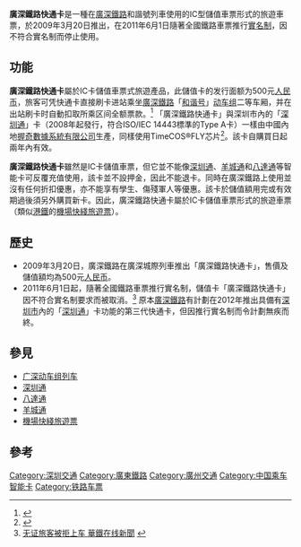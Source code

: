 '''廣深鐵路快通卡'''是一種在[[廣深鐵路|廣深鐵路]]和諧號列車使用的IC型儲值車票形式的旅遊車票，於2009年3月20日推出，在2011年6月1日隨著全國鐵路車票推行[[中国大陆火车票实名制|實名制]]，因不符合實名制而停止使用。

==功能==
'''廣深鐵路快通卡'''屬於IC卡儲值車票式旅遊產品，此儲值卡的发行面额为500元[[人民币|人民币]]，旅客可凭快通卡直接刷卡进站乘坐[[廣深鐵路|廣深鐵路]]「[[和谐号|和谐号]]」[[动车组|动车组]]二等车厢，并在出站刷卡时自動扣取所乘区间全额票款。<ref>{{Cite web |url=http://news.sznews.com/content/2009-03/20/content_3645308.htm |title=乘坐广深线可刷卡“广深铁路快通卡”20日开售 |access-date=2012-01-10 |archive-url=https://web.archive.org/web/20090323083148/http://news.sznews.com/content/2009-03/20/content_3645308.htm |archive-date=2009-03-23 |dead-url=yes }}</ref> 「廣深鐵路快通卡」與深圳市內的「[[深圳通|深圳通]]」卡（2008年起發行，符合ISO/IEC 14443標準的Type A卡）一樣由中國內地[[握奇數據系統有限公司|握奇數據系統有限公司]]生產，同樣使用TimeCOS®FLY芯片<ref>{{Cite web |url=http://www.smartcard.org.cn/date1/page6340.html |title=廣深鐵路實現公交化 握奇非接觸CPU卡著功勛 - 中國智能卡網 |access-date=2012-01-10 |archive-url=https://web.archive.org/web/20131010182704/http://www.smartcard.org.cn/date1/page6340.html |archive-date=2013-10-10 |dead-url=yes }}</ref>。該卡自購買日起兩年內有效。

'''廣深鐵路快通卡'''雖然是IC卡儲值車票，但它並不能像[[深圳通|深圳通]]、[[羊城通|羊城通]]和[[八達通|八達通]]等智能卡可反覆充值使用，該卡並不設押金，因此不能退卡。同時在廣深鐵路上使用並沒有任何折扣優惠，亦不能享有學生、傷殘軍人等優惠。該卡於儲值額用完或有效期過後須另外購買新卡。因此，廣深鐵路快通卡屬於IC卡儲值車票形式的旅遊車票（類似[[港鐵|港鐵]]的[[機場快綫旅遊票|機場快綫旅遊票]]）。

==歷史==
*2009年3月20日，廣深鐵路在廣深城際列車推出「廣深鐵路快通卡」，售價及儲值額均為500元[[人民币|人民币]]。
*2011年6月1日起，隨著全國鐵路車票推行實名制，儲值卡「廣深鐵路快通卡」因不符合實名制要求而被取消。<ref>[http://www.ht1881.com/pages/htNews/newsDetail_ht1662195.htm 无证旅客被拒上车 華鐵在线新聞] {{webarchive|url=https://web.archive.org/web/20110830143322/http://www.ht1881.com/pages/htNews/newsDetail_ht1662195.htm |date=2011-08-30 }}</ref> 原本[[廣深鐵路|廣深鐵路]]有計劃在2012年推出具備有[[深圳市|深圳市]]內的「[[深圳通|深圳通]]」卡功能的第三代快通卡，但因推行實名制而令計劃無疾而終。

==參見==
*[[广深动车组列车|广深动车组列车]]
*[[深圳通|深圳通]]
*[[八達通|八達通]]
*[[羊城通|羊城通]]
*[[機場快綫旅遊票|機場快綫旅遊票]]

==參考==
{{Reflist}}

{{中国内地及港澳电子票证}}
[[Category:深圳交通|Category:深圳交通]]
[[Category:廣東鐵路|Category:廣東鐵路]]
[[Category:廣州交通|Category:廣州交通]]
[[Category:中国乘车智能卡|Category:中国乘车智能卡]]
[[Category:铁路车票|Category:铁路车票]]